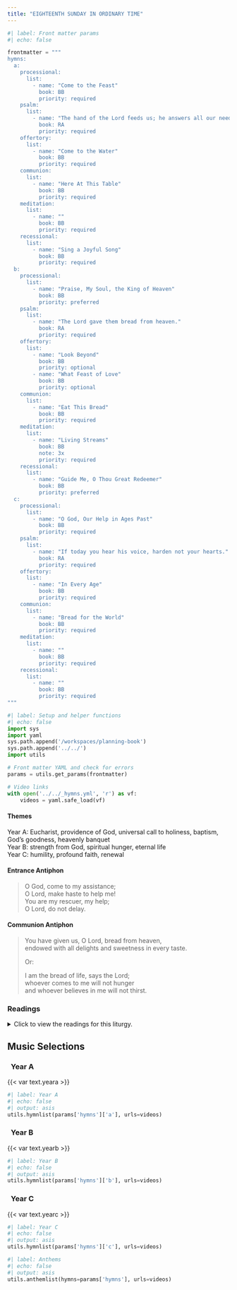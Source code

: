 ```yaml
---
title: "EIGHTEENTH SUNDAY IN ORDINARY TIME"
---
```


```python
#| label: Front matter params
#| echo: false

frontmatter = """
hymns:
  a:
    processional:
      list:
        - name: "Come to the Feast"
          book: BB
          priority: required
    psalm:
      list:
        - name: "The hand of the Lord feeds us; he answers all our needs."
          book: RA
          priority: required
    offertory:
      list:
        - name: "Come to the Water"
          book: BB
          priority: required
    communion:
      list:
        - name: "Here At This Table"
          book: BB
          priority: required
    meditation:
      list:
        - name: ""
          book: BB
          priority: required
    recessional:
      list:
        - name: "Sing a Joyful Song"
          book: BB
          priority: required
  b:
    processional:
      list:
        - name: "Praise, My Soul, the King of Heaven"
          book: BB
          priority: preferred
    psalm:
      list:
        - name: "The Lord gave them bread from heaven."
          book: RA
          priority: required
    offertory:
      list:
        - name: "Look Beyond"
          book: BB
          priority: optional
        - name: "What Feast of Love"
          book: BB
          priority: optional
    communion:
      list:
        - name: "Eat This Bread"
          book: BB
          priority: required
    meditation:
      list:
        - name: "Living Streams"
          book: BB
          note: 3x
          priority: required
    recessional:
      list:
        - name: "Guide Me, O Thou Great Redeemer"
          book: BB
          priority: preferred
  c:
    processional:
      list:
        - name: "O God, Our Help in Ages Past"
          book: BB
          priority: required
    psalm:
      list:
        - name: "If today you hear his voice, harden not your hearts."
          book: RA
          priority: required
    offertory:
      list:
        - name: "In Every Age"
          book: BB
          priority: required
    communion:
      list:
        - name: "Bread for the World"
          book: BB
          priority: required
    meditation:
      list:
        - name: ""
          book: BB
          priority: required
    recessional:
      list:
        - name: ""
          book: BB
          priority: required
"""
```

```python
#| label: Setup and helper functions
#| echo: false
import sys
import yaml
sys.path.append('/workspaces/planning-book')
sys.path.append('../../')
import utils

# Front matter YAML and check for errors
params = utils.get_params(frontmatter)

# Video links
with open('../../_hymns.yml', 'r') as vf:
    videos = yaml.safe_load(vf)
```

:::  {.red}
#### **Themes**
:::

[Year A:]{.red} Eucharist, providence of God, universal call to
holiness, baptism, God’s goodness, heavenly banquet  
[Year B:]{.red} strength from God, spiritual hunger, eternal life  
[Year C:]{.red} humility, profound faith, renewal  

:::  {.red}
#### **Entrance Antiphon**
:::

> O God, come to my assistance;  
> O Lord, make haste to help me!  
> You are my rescuer, my help;  
> O Lord, do not delay.  

:::  {.red}
#### **Communion Antiphon**
:::

> You have given us, O Lord, bread from heaven,  
> endowed with all delights and sweetness in every taste.  
> 
> [Or:]{.red}  
> 
> I am the bread of life, says the Lord;  
> whoever comes to me will not hunger  
> and whoever believes in me will not thirst.  

:::: {.content-visible when-format="html"}
::: {.red}
### Readings
:::

<details>
  <summary>Click to view the readings for this liturgy.</summary>

::: {.red}
### &nbsp; Year A

#### First Reading [Isaiah 55:1-3]{style="float:right" .small}
:::

Thus says the LORD:  
All you who are thirsty,  
come to the water!  
You who have no money,  
come, receive grain and eat;  
Come, without paying and without cost,  
drink wine and milk!  
Why spend your money for what is not bread;  
your wages for what fails to satisfy?  
Heed me, and you shall eat well,  
you shall delight in rich fare.  
Come to me heedfully,  
listen, that you may have life.  
I will renew with you the everlasting covenant,  
the benefits assured to David.  

***

::: {.red}
#### Responsorial Psalm [Psalm 145:8-9, 15-16, 17-18]{style="float:right" .small}
:::

**[℟.]{.red}** **The hand of the Lord feeds us; he answers all our needs.**  

The LORD is gracious and merciful,  
&emsp; slow to anger and of great kindness.  
The LORD is good to all  
&emsp; and compassionate toward all his works. **[℟.]{.red}**  

The eyes of all look hopefully to you,  
&emsp; and you give them their food in due season;  
you open your hand  
&emsp; and satisfy the desire of every living thing. **[℟.]{.red}**  

The LORD is just in all his ways  
&emsp; and holy in all his works.  
The LORD is near to all who call upon him,  
&emsp; to all who call upon him in truth. **[℟.]{.red}**  

***

::: {.red}
#### Second Reading [Romans 8:35, 37-39]{style="float:right" .small}
:::

Brothers and sisters:  
What will separate us from the love of Christ?  
Will anguish, or distress, or persecution, or famine,  
or nakedness, or peril, or the sword?  
No, in all these things we conquer overwhelmingly  
through him who loved us.  
For I am convinced that neither death, nor life,  
nor angels, nor principalities,  
nor present things, nor future things,  
nor powers, nor height, nor depth,  
nor any other creature will be able to separate us  
from the love of God in Christ Jesus our Lord.  

***

::: {.red}
#### Gospel Acclamation [Matthew 4:4b]{style="float:right" .small}
:::

**[℟.]{.red}** **Alleluia, alleluia.**  
One does not live on bread alone,  
but on every word that comes forth from the mouth of God. **[℟.]{.red}**  

***

::: {.red}
#### Gospel [Matthew 14:13-21]{style="float:right" .small}
:::

When Jesus heard of the death of John the Baptist,  
he withdrew in a boat to a deserted place by himself.  
The crowds heard of this and followed him on foot from their towns.  
When he disembarked and saw the vast crowd,  
his heart was moved with pity for them, and he cured their sick.  
When it was evening, the disciples approached him and said,  
“This is a deserted place and it is already late;  
dismiss the crowds so that they can go to the villages  
and buy food for themselves.”  
Jesus said to them, “There is no need for them to go away;  
give them some food yourselves.”  
But they said to him,  
“Five loaves and two fish are all we have here.”  
Then he said, “Bring them here to me,”  
and he ordered the crowds to sit down on the grass.  
Taking the five loaves and the two fish, and looking up to heaven,  
he said the blessing, broke the loaves,  
and gave them to the disciples,  
who in turn gave them to the crowds.  
They all ate and were satisfied,  
and they picked up the fragments left over—  
twelve wicker baskets full.  
Those who ate were about five thousand men,  
not counting women and children.  

::: {.centered}
{{< var symbols.cross >}} &nbsp; {{< var symbols.cross >}} &nbsp; {{< var symbols.cross >}}
:::

::: {.red}
### &nbsp; Year B

#### First Reading [Exodus 16:2-4, 12-15]{style="float:right" .small}
:::

The whole Israelite community grumbled against Moses and Aaron.  
The Israelites said to them,  
"Would that we had died at the LORD's hand in the land of Egypt,  
as we sat by our fleshpots and ate our fill of bread!  
But you had to lead us into this desert  
to make the whole community die of famine!"  

Then the LORD said to Moses,  
"I will now rain down bread from heaven for you.  
Each day the people are to go out and gather their daily portion;  
thus will I test them,  
to see whether they follow my instructions or not.  

"I have heard the grumbling of the Israelites.  
Tell them: In the evening twilight you shall eat flesh,  
and in the morning you shall have your fill of bread,  
so that you may know that I, the LORD, am your God."  

In the evening quail came up and covered the camp.  
In the morning a dew lay all about the camp,  
and when the dew evaporated, there on the surface of the desert  
were fine flakes like hoarfrost on the ground.  
On seeing it, the Israelites asked one another, "What is this?"  
for they did not know what it was.  
But Moses told them,  
"This is the bread that the LORD has given you to eat."  

***

::: {.red}
#### Responsorial Psalm [Psalm 78:3-4, 23-24, 25, 54]{style="float:right" .small}
:::

**[℟.]{.red}** **The Lord gave them bread from heaven.**  

What we have heard and know,  
and what our fathers have declared to us,  
We will declare to the generation to come  
the glorious deeds of the LORD and his strength  
and the wonders that he wrought. **[℟.]{.red}**  

He commanded the skies above  
and opened the doors of heaven;  
he rained manna upon them for food  
and gave them heavenly bread. **[℟.]{.red}**  

Man ate the bread of angels,  
food he sent them in abundance.  
And he brought them to his holy land,  
to the mountains his right hand had won. **[℟.]{.red}**  

***

::: {.red}
#### Second Reading [Ephesians 4:17, 20-24]{style="float:right" .small}
:::

Brothers and sisters:  
I declare and testify in the Lord  
that you must no longer live as the Gentiles do,  
in the futility of their minds;  
that is not how you learned Christ,  
assuming that you have heard of him and were taught in him,  
as truth is in Jesus,  
that you should put away the old self of your former way of life,  
corrupted through deceitful desires,  
and be renewed in the spirit of your minds,  
and put on the new self,  
created in God's way in righteousness and holiness of truth.  

***

::: {.red}
#### Gospel Acclamation [Matthew 4:4b]{style="float:right" .small}
:::

**[℟.]{.red}** **Alleluia, alleluia.**  
One does not live on bread alone,  
but by every word that comes forth from the mouth of God. **[℟.]{.red}**  

***

::: {.red}
#### Gospel [John 6:24-35]{style="float:right" .small}
:::

When the crowd saw that neither Jesus nor his disciples were there,  
they themselves got into boats  
and came to Capernaum looking for Jesus.  
And when they found him across the sea they said to him,  
"Rabbi, when did you get here?"  
Jesus answered them and said,  
"Amen, amen, I say to you,  
you are looking for me not because you saw signs  
but because you ate the loaves and were filled.  
Do not work for food that perishes  
but for the food that endures for eternal life,  
which the Son of Man will give you.  
For on him the Father, God, has set his seal."  
So they said to him,  
"What can we do to accomplish the works of God?"  
Jesus answered and said to them,  
"This is the work of God, that you believe in the one he sent."  
So they said to him,  
"What sign can you do, that we may see and believe in you?  
What can you do?  
Our ancestors ate manna in the desert, as it is written:  
*He gave them bread from heaven to eat.*"  
So Jesus said to them,  
"Amen, amen, I say to you,  
it was not Moses who gave the bread from heaven;  
my Father gives you the true bread from heaven.  
For the bread of God is that which comes down from heaven. 
and gives life to the world."  

So they said to him,  
"Sir, give us this bread always."  
Jesus said to them,  
"I am the bread of life;  
whoever comes to me will never hunger,  
and whoever believes in me will never thirst."  

::: {.centered}
{{< var symbols.cross >}} &nbsp; {{< var symbols.cross >}} &nbsp; {{< var symbols.cross >}}
:::

::: {.red}
### &nbsp; Year C

#### First Reading [Ecclesiastes 1:2; 2:21-23]{style="float:right" .small}
:::

Vanity of vanities, says Qoheleth,  
vanity of vanities!  All things are vanity!  

Here is one who has labored with wisdom and knowledge and skill,  
and yet to another who has not labored over it,  
he must leave property.  
This also is vanity and a great misfortune.  
For what profit comes to man from all the toil and anxiety of heart  
with which he has labored under the sun?  
All his days sorrow and grief are his occupation;  
even at night his mind is not at rest.  
This also is vanity.  

***

::: {.red}
#### Responsorial Psalm [Psalm 90:3-4, 5-6, 12-13, 14, 17]{style="float:right" .small}
:::

**[℟.]{.red}** **If today you hear his voice, harden not your hearts.**  

You turn man back to dust,  
saying, “Return, O children of men.”  
For a thousand years in your sight  
are as yesterday, now that it is past,  
or as a watch of the night. **[℟.]{.red}**  

You make an end of them in their sleep;  
the next morning they are like the changing grass,  
Which at dawn springs up anew,  
but by evening wilts and fades. **[℟.]{.red}**  

Teach us to number our days aright,  
that we may gain wisdom of heart.  
Return, O LORD! How long?  
Have pity on your servants! **[℟.]{.red}**  

Fill us at daybreak with your kindness,  
that we may shout for joy and gladness all our days.  
And may the gracious care of the LORD our God be ours;  
prosper the work of our hands for us!  
Prosper the work of our hands! **[℟.]{.red}**  

***

::: {.red}
#### Second Reading [Colossians 3:1-5, 9-11]{style="float:right" .small}
:::

Brothers and sisters:  
If you were raised with Christ, seek what is above,  
where Christ is seated at the right hand of God.  
Think of what is above, not of what is on earth.  
For you have died,  
and your life is hidden with Christ in God.  
When Christ your life appears,  
then you too will appear with him in glory.  

Put to death, then, the parts of you that are earthly:  
immorality, impurity, passion, evil desire,  
and the greed that is idolatry.  
Stop lying to one another,  
since you have taken off the old self with its practices  
and have put on the new self,  
which is being renewed, for knowledge,  
in the image of its creator.  
Here there is not Greek and Jew,  
circumcision and uncircumcision,  
barbarian, Scythian, slave, free;  
but Christ is all and in all.  

***

::: {.red}
#### Gospel Acclamation [Matthew 5:3]{style="float:right" .small}
:::

**[℟.]{.red}** **Alleluia, alleluia.**  
Blessed are the poor in spirit,  
for theirs is the kingdom of heaven. **[℟.]{.red}**  

***

::: {.red}
#### Gospel [Luke 12:13-21]{style="float:right" .small}
:::

Someone in the crowd said to Jesus,  
“Teacher, tell my brother to share the inheritance with me.”  
He replied to him,  
“Friend, who appointed me as your judge and arbitrator?”  
Then he said to the crowd,  
“Take care to guard against all greed,  
for though one may be rich,  
one’s life does not consist of possessions.”  

Then he told them a parable.  
“There was a rich man whose land produced a bountiful harvest.  
He asked himself, ‘What shall I do,  
for I do not have space to store my harvest?’  
And he said, ‘This is what I shall do:  
I shall tear down my barns and build larger ones.  
There I shall store all my grain and other goods  
and I shall say to myself, “Now as for you,  
you have so many good things stored up for many years,  
rest, eat, drink, be merry!”’  
But God said to him,  
‘You fool, this night your life will be demanded of you;  
and the things you have prepared, to whom will they belong?’  
Thus will it be for all who store up treasure for themselves  
but are not rich in what matters to God.”  

::: {.centered}
{{< var symbols.cross >}} &nbsp; {{< var symbols.cross >}} &nbsp; {{< var symbols.cross >}}
:::

</details>
::::

::: {.red}
## Music Selections
:::

::: {.titlered}
### &nbsp; Year A
:::
{{< var text.yeara >}}

```python
#| label: Year A
#| echo: false
#| output: asis
utils.hymnlist(params['hymns']['a'], urls=videos)
```

::: {.titlered}
### &nbsp; Year B
:::
{{< var text.yearb >}}

```python
#| label: Year B
#| echo: false
#| output: asis
utils.hymnlist(params['hymns']['b'], urls=videos)
```

::: {.titlered}
### &nbsp; Year C
:::
{{< var text.yearc >}}

```python
#| label: Year C
#| echo: false
#| output: asis
utils.hymnlist(params['hymns']['c'], urls=videos)
```


```python
#| label: Anthems
#| echo: false
#| output: asis
utils.anthemlist(hymns=params['hymns'], urls=videos)
```
